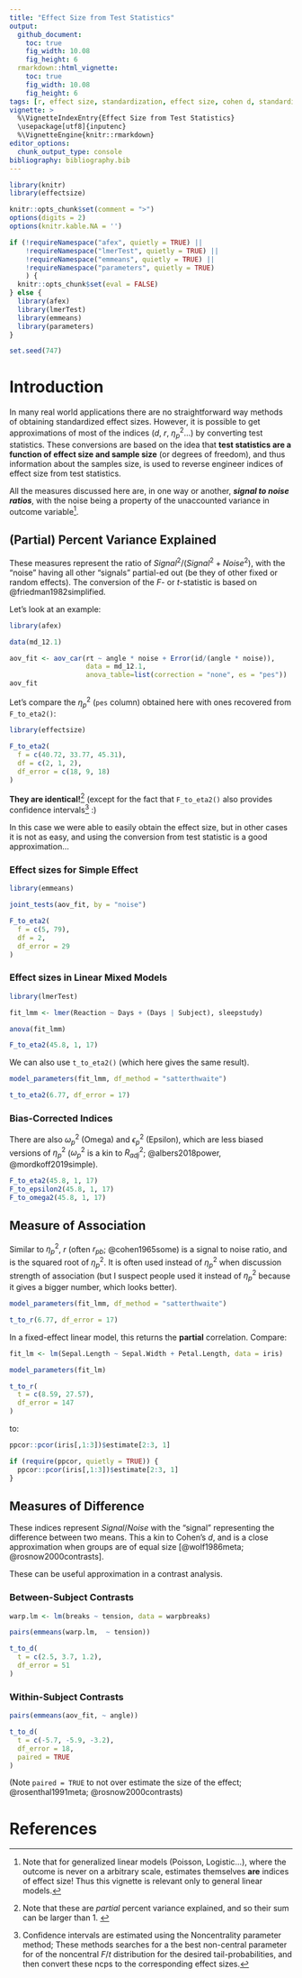 ```yaml
---
title: "Effect Size from Test Statistics"
output: 
  github_document:
    toc: true
    fig_width: 10.08
    fig_height: 6
  rmarkdown::html_vignette:
    toc: true
    fig_width: 10.08
    fig_height: 6
tags: [r, effect size, standardization, effect size, cohen d, standardized coefficients]
vignette: >
  %\VignetteIndexEntry{Effect Size from Test Statistics}
  \usepackage[utf8]{inputenc}
  %\VignetteEngine{knitr::rmarkdown}
editor_options: 
  chunk_output_type: console
bibliography: bibliography.bib
---
```


```r
library(knitr)
library(effectsize)

knitr::opts_chunk$set(comment = ">")
options(digits = 2)
options(knitr.kable.NA = '')

if (!requireNamespace("afex", quietly = TRUE) ||
    !requireNamespace("lmerTest", quietly = TRUE) ||
    !requireNamespace("emmeans", quietly = TRUE) ||
    !requireNamespace("parameters", quietly = TRUE)
    ) {
  knitr::opts_chunk$set(eval = FALSE)
} else {
  library(afex)
  library(lmerTest)
  library(emmeans)
  library(parameters)
}

set.seed(747)
```

# Introduction

In many real world applications there are no straightforward way methods of obtaining standardized effect sizes. However, it is possible to get approximations of most of the indices ($d$, $r$, $\eta^2_p$...) by converting test statistics. These conversions are based on the idea that **test statistics are a function of effect size and sample size** (or degrees of freedom), and thus information about the samples size, is used to reverse engineer indices of effect size from test statistics.

All the measures discussed here are, in one way or another, ***signal to noise ratios***, with the noise being a property of the unaccounted variance in outcome variable^[Note that for generalized linear models (Poisson, Logistic...), where the outcome is never on a arbitrary scale, estimates themselves **are** indices of effect size! Thus this vignette is relevant only to general linear models.].

## (Partial) Percent Variance Explained

These measures represent the ratio of $Signal^2 / (Signal^2 + Noise^2)$, with the "noise" having all other "signals" partial-ed out (be they of other fixed or random effects). The conversion of the $F$- or $t$-statistic is based on @friedman1982simplified.

Let's look at an example:

```r
library(afex)

data(md_12.1)

aov_fit <- aov_car(rt ~ angle * noise + Error(id/(angle * noise)),
                   data = md_12.1,
                   anova_table=list(correction = "none", es = "pes"))
aov_fit
```

Let's compare the $\eta^2_p$ (`pes` column) obtained here with ones recovered from `F_to_eta2()`:

```r
library(effectsize)

F_to_eta2(
  f = c(40.72, 33.77, 45.31),
  df = c(2, 1, 2),
  df_error = c(18, 9, 18)
)
```

**They are identical!**^[Note that these are *partial* percent variance explained, and so their sum can be larger than 1. ] (except for the fact that `F_to_eta2()` also provides confidence intervals^[Confidence intervals are estimated using the Noncentrality parameter method; These methods searches for a the best non-central parameter for of the noncentral $F$/$t$ distribution for the desired tail-probabilities, and then convert these ncps to the corresponding effect sizes.] :)

In this case we were able to easily obtain the effect size, but in other cases it is not as easy, and using the conversion from test statistic is a good approximation...

### Effect sizes for Simple Effect

```r
library(emmeans)

joint_tests(aov_fit, by = "noise")

F_to_eta2(
  f = c(5, 79),
  df = 2,
  df_error = 29
)
```

### Effect sizes in Linear Mixed Models

```r
library(lmerTest)

fit_lmm <- lmer(Reaction ~ Days + (Days | Subject), sleepstudy)

anova(fit_lmm)

F_to_eta2(45.8, 1, 17)
```

We can also use `t_to_eta2()` (which here gives the same result).

```r
model_parameters(fit_lmm, df_method = "satterthwaite")

t_to_eta2(6.77, df_error = 17)
```

### Bias-Corrected Indices

There are also $\omega_p^2$ (Omega) and $\epsilon^2_p$ (Epsilon), which are less biased versions of $\eta^2_p$ ($\omega^2_p$ is a kin to $R^2_{adj}$; @albers2018power, @mordkoff2019simple).

```r
F_to_eta2(45.8, 1, 17)
F_to_epsilon2(45.8, 1, 17)
F_to_omega2(45.8, 1, 17)
```


## Measure of Association

Similar to $\eta^2_p$, $r$ (often $r_{pb}$; @cohen1965some) is a signal to noise ratio, and is the squared root of $\eta^2_p$. It is often used instead of $\eta^2_p$ when discussion strength of association (but I suspect people used it instead of $\eta^2_p$ because it gives a bigger number, which looks better).

```r
model_parameters(fit_lmm, df_method = "satterthwaite")

t_to_r(6.77, df_error = 17)
```

In a fixed-effect linear model, this returns the **partial** correlation. Compare:

```r

fit_lm <- lm(Sepal.Length ~ Sepal.Width + Petal.Length, data = iris) 

model_parameters(fit_lm)

t_to_r(
  t = c(8.59, 27.57), 
  df_error = 147
)

```

to:

```r
ppcor::pcor(iris[,1:3])$estimate[2:3, 1]
```

```r
if (require(ppcor, quietly = TRUE)) {
  ppcor::pcor(iris[,1:3])$estimate[2:3, 1]
}
```


## Measures of Difference

These indices represent $Signal/Noise$ with the "signal" representing the difference between two means. This a kin to Cohen's $d$, and is a close approximation when groups are of equal size [@wolf1986meta; @rosnow2000contrasts].

These can be useful approximation in a contrast analysis.

### Between-Subject Contrasts

```r
warp.lm <- lm(breaks ~ tension, data = warpbreaks)

pairs(emmeans(warp.lm,  ~ tension))

t_to_d(
  t = c(2.5, 3.7, 1.2),
  df_error = 51
)

```

### Within-Subject Contrasts

```r

pairs(emmeans(aov_fit, ~ angle))

t_to_d(
  t = c(-5.7, -5.9, -3.2),
  df_error = 18,
  paired = TRUE
)

```

(Note `paired = TRUE` to not over estimate the size of the effect; @rosenthal1991meta; @rosnow2000contrasts)


# References
